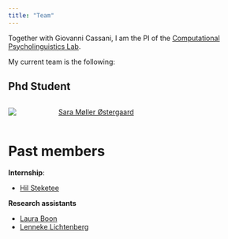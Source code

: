 ```yaml
---
title: "Team"
---
```


Together with Giovanni Cassani, I am the PI of the [Computational Psycholinguistics Lab
](https://www.tilburguniversity.edu/about/schools/tshd/departments/dca/lab/computational-psycholinguistics). 


My current team is the following:

## Phd Student

:::: {style="display: grid; grid-template-columns: 20% 75%; grid-column-gap: 1px; "}
::: {}
![](https://saraoe.github.io/img/new_sara_hubbd7fc35c7002a749185caa85111773c_7078786_80x80_fill_q90_box_smart1.JPG)
:::
::: {}
 [Sara Møller Østergaard](https://saraoe.github.io/)
:::
::::

# Past members

**Internship**:

- [Hil Steketee](https://nl.linkedin.com/in/hil-steketee-75725923b)

**Research assistants**

- [Laura Boon](https://nl.linkedin.com/in/laura-boon-6992b8197)
- [Lenneke Lichtenberg](https://nl.linkedin.com/in/lenneke-lichtenberg-a91a71172)

